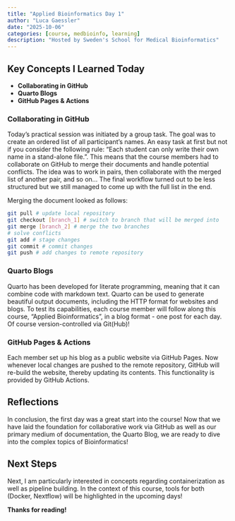 ```yaml
---
title: "Applied Bioinformatics Day 1"
author: "Luca Gaessler"
date: "2025-10-06"
categories: [course, medbioinfo, learning]
description: "Hosted by Sweden's School for Medical Bioinformatics"
---
```


## Key Concepts I Learned Today

- **Collaborating in GitHub**
- **Quarto Blogs**
- **GitHub Pages & Actions**

### Collaborating in GitHub
Today's practical session was initiated by a group task. The goal was to create an ordered list of all participant's names. An easy task at first but not if you consider the following rule: "Each student can only write their own name in a stand-alone file.". This means that the course members had to collaborate on GitHub to merge their documents and handle potential conflicts. The idea was to work in pairs, then collaborate with the merged list of another pair, and so on... The final workflow turned out to be less structured but we still managed to come up with the full list in the end.

Merging the document looked as follows:

```bash
git pull # update local repository
git checkout [branch_1] # switch to branch that will be merged into
git merge [branch_2] # merge the two branches
# solve conflicts
git add # stage changes
git commit # commit changes
git push # add changes to remote repository
```

### Quarto Blogs
Quarto has been developed for literate programming, meaning that it can combine code with markdown text. Quarto can be used to generate beautiful output documents, including the HTTP format for websites and blogs. To test its capabilities, each course member will follow along this course, "Applied Bioinformatics", in a blog format - one post for each day. Of course version-controlled via Git(Hub)!

### GitHub Pages & Actions
Each member set up his blog as a public website via GitHub Pages. Now whenever local changes are pushed to the remote repository, GitHub will re-build the website, thereby updating its contents. This functionality is provided by GitHub Actions.

## Reflections
In conclusion, the first day was a great start into the course! Now that we have laid the foundation for collaborative work via GitHub as well as our primary medium of documentation, the Quarto Blog, we are ready to dive into the complex topics of Bioinformatics!

## Next Steps
Next, I am particularly interested in concepts regarding containerization as well as pipeline building. In the context of this course, tools for both (Docker, Nextflow) will be highlighted in the upcoming days!

**Thanks for reading!**